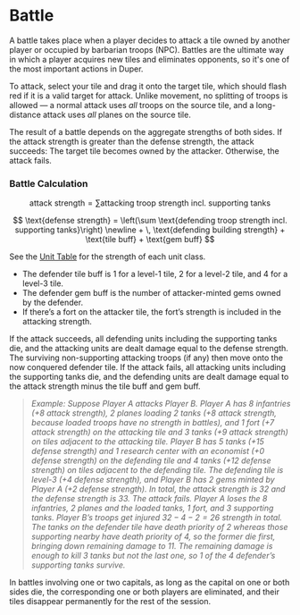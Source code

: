 # Battle

A battle takes place when a player decides to attack a tile owned by another player or occupied by barbarian troops (NPC). Battles are the ultimate way in which a player acquires new tiles and eliminates opponents, so it's one of the most important actions in Duper.

To attack, select your tile and drag it onto the target tile, which should flash red if it is a valid target for attack. Unlike movement, no splitting of troops is allowed — a normal attack uses _all_ troops on the source tile, and a long-distance attack uses _all_ planes on the source tile.

The result of a battle depends on the aggregate strengths of both sides. If the attack strength is greater than the defense strength, the attack succeeds: The target tile becomes owned by the attacker. Otherwise, the attack fails.

### Battle Calculation

$$
\text{attack strength} = \sum \text{attacking troop strength incl. supporting tanks}
$$

$$
\text{defense strength} = \left(\sum \text{defending troop strength incl. supporting tanks}\right) \newline + \, \text{defending building strength} + \text{tile buff} + \text{gem buff}
$$

See the [Unit Table](./units#unit-table) for the strength of each unit class.

- The defender tile buff is 1 for a level-1 tile, 2 for a level-2 tile, and 4 for a level-3 tile.
- The defender gem buff is the number of attacker-minted gems owned by the defender.
- If there’s a fort on the attacker tile, the fort’s strength is included in the attacking strength.

If the attack succeeds, all defending units including the supporting tanks die, and the attacking units are dealt damage equal to the defense strength. The surviving non-supporting attacking troops (if any) then move onto the now conquered defender tile. If the attack fails, all attacking units including the supporting tanks die, and the defending units are dealt damage equal to the attack strength minus the tile buff and gem buff.

> _Example: Suppose Player A attacks Player B. Player A has 8 infantries (+8 attack strength), 2 planes loading 2 tanks (+8 attack strength, because loaded troops have no strength in battles), and 1 fort (+7 attack strength) on the attacking tile and 3 tanks (+9 attack strength) on tiles adjacent to the attacking tile. Player B has 5 tanks (+15 defense strength) and 1 research center with an economist (+0 defense strength) on the defending tile and 4 tanks (+12 defense strength) on tiles adjacent to the defending tile. The defending tile is level-3 (+4 defense strength), and Player B has 2 gems minted by Player A (+2 defense strength). In total, the attack strength is 32 and the defense strength is 33. The attack fails. Player A loses the 8 infantries, 2 planes and the loaded tanks, 1 fort, and 3 supporting tanks. Player B’s troops get injured $32-4-2=26$ strength in total. The tanks on the defender tile have death priority of 2 whereas those supporting nearby have death priority of 4, so the former die first, bringing down remaining damage to 11. The remaining damage is enough to kill 3 tanks but not the last one, so 1 of the 4 defender’s supporting tanks survive._

In battles involving one or two capitals, as long as the capital on one or both sides die, the corresponding one or both players are eliminated, and their tiles disappear permanently for the rest of the session.

